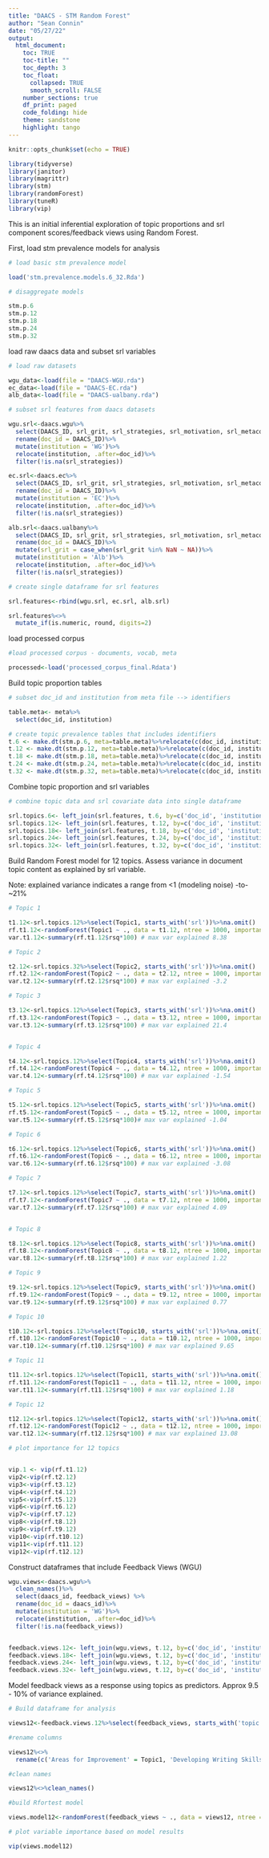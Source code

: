 ---
title: "DAACS - STM Random Forest"
author: "Sean Connin"
date: "05/27/22"
output:
  html_document: 
    toc: TRUE
    toc-title: ""
    toc_depth: 3
    toc_float: 
      collapsed: TRUE
      smooth_scroll: FALSE
    number_sections: true
    df_print: paged
    code_folding: hide
    theme: sandstone
    highlight: tango
---

```{r setup, include=FALSE}
knitr::opts_chunk$set(echo = TRUE)
```

```{r}
library(tidyverse)
library(janitor)
library(magrittr)
library(stm)
library(randomForest)
library(tuneR)
library(vip)

```
This is an initial inferential exploration of topic proportions and srl component scores/feedback views using Random Forest. 

First, load stm prevalence models for analysis 

```{r}

# load basic stm prevalence model

load('stm.prevalence.models.6_32.Rda')

# disaggregate models

stm.p.6
stm.p.12
stm.p.18
stm.p.24
stm.p.32

```
load raw daacs data and subset srl variables

```{r}

# load raw datasets

wgu_data<-load(file = "DAACS-WGU.rda")
ec_data<-load(file = "DAACS-EC.rda")
alb_data<-load(file = "DAACS-ualbany.rda")

# subset srl features from daacs datasets 

wgu.srl<-daacs.wgu%>%
  select(DAACS_ID, srl_grit, srl_strategies, srl_motivation, srl_metacognition, srl_managing_time, srl_managing_environment, srl_anxiety, srl_mindset, srl_self_efficacy, srl_evaluation, srl_planning, srl_help_seeking, srl_understanding, srl_mastery_orientation) %>%
  rename(doc_id = DAACS_ID)%>%
  mutate(institution = 'WG')%>%
  relocate(institution, .after=doc_id)%>%
  filter(!is.na(srl_strategies))

ec.srl<-daacs.ec%>%
  select(DAACS_ID, srl_grit, srl_strategies, srl_motivation, srl_metacognition, srl_managing_time, srl_managing_environment, srl_anxiety, srl_mindset, srl_self_efficacy, srl_evaluation, srl_planning, srl_help_seeking, srl_understanding, srl_mastery_orientation) %>%
  rename(doc_id = DAACS_ID)%>%
  mutate(institution = 'EC')%>%
  relocate(institution, .after=doc_id)%>%
  filter(!is.na(srl_strategies))

alb.srl<-daacs.ualbany%>%
  select(DAACS_ID, srl_grit, srl_strategies, srl_motivation, srl_metacognition, srl_managing_time, srl_managing_environment, srl_anxiety, srl_mindset, srl_self_efficacy, srl_evaluation, srl_planning, srl_help_seeking, srl_understanding, srl_mastery_orientation) %>%
  rename(doc_id = DAACS_ID)%>%
  mutate(srl_grit = case_when(srl_grit %in% NaN ~ NA))%>%
  mutate(institution = 'Alb')%>%
  relocate(institution, .after=doc_id)%>%
  filter(!is.na(srl_strategies))

# create single dataframe for srl features

srl.features<-rbind(wgu.srl, ec.srl, alb.srl)

srl.features%<>%
  mutate_if(is.numeric, round, digits=2)
```

load processed corpus

```{r}

#load processed corpus - documents, vocab, meta

processed<-load('processed_corpus_final.Rdata')
```

Build topic proportion tables

```{r}

# subset doc_id and institution from meta file --> identifiers

table.meta<- meta%>%
  select(doc_id, institution)

# create topic prevalence tables that includes identifiers
t.6 <- make.dt(stm.p.6, meta=table.meta)%>%relocate(c(doc_id, institution), .after=docnum)%>%select(!docnum)
t.12 <- make.dt(stm.p.12, meta=table.meta)%>%relocate(c(doc_id, institution), .after=docnum)%>%select(!docnum)
t.18 <- make.dt(stm.p.18, meta=table.meta)%>%relocate(c(doc_id, institution), .after=docnum)%>%select(!docnum)
t.24 <- make.dt(stm.p.24, meta=table.meta)%>%relocate(c(doc_id, institution), .after=docnum)%>%select(!docnum)
t.32 <- make.dt(stm.p.32, meta=table.meta)%>%relocate(c(doc_id, institution), .after=docnum)%>%select(!docnum)

```

Combine topic proportion and srl variables

```{r}
# combine topic data and srl covariate data into single dataframe

srl.topics.6<- left_join(srl.features, t.6, by=c('doc_id', 'institution'))
srl.topics.12<- left_join(srl.features, t.12, by=c('doc_id', 'institution'))
srl.topics.18<- left_join(srl.features, t.18, by=c('doc_id', 'institution'))
srl.topics.24<- left_join(srl.features, t.24, by=c('doc_id', 'institution'))
srl.topics.32<- left_join(srl.features, t.32, by=c('doc_id', 'institution'))
```

Build Random Forest model for 12 topics. Assess variance in document topic content as explained by srl variable. 

Note: explained variance indicates a range from <1 (modeling noise) -to- ~21%

```{r}
# Topic 1

t1.12<-srl.topics.12%>%select(Topic1, starts_with('srl'))%>%na.omit() 
rf.t1.12<-randomForest(Topic1 ~ ., data = t1.12, ntree = 1000, importance = TRUE)
var.t1.12<-summary(rf.t1.12$rsq*100) # max var explained 8.38

# Topic 2

t2.12<-srl.topics.32%>%select(Topic2, starts_with('srl'))%>%na.omit() 
rf.t2.12<-randomForest(Topic2 ~ ., data = t2.12, ntree = 1000, importance = TRUE)
var.t2.12<-summary(rf.t2.12$rsq*100) # max var explained -3.2

# Topic 3

t3.12<-srl.topics.12%>%select(Topic3, starts_with('srl'))%>%na.omit() 
rf.t3.12<-randomForest(Topic3 ~ ., data = t3.12, ntree = 1000, importance = TRUE)
var.t3.12<-summary(rf.t3.12$rsq*100) # max var explained 21.4


# Topic 4

t4.12<-srl.topics.12%>%select(Topic4, starts_with('srl'))%>%na.omit() 
rf.t4.12<-randomForest(Topic4 ~ ., data = t4.12, ntree = 1000, importance = TRUE)
var.t4.12<-summary(rf.t4.12$rsq*100) # max var explained -1.54

# Topic 5

t5.12<-srl.topics.12%>%select(Topic5, starts_with('srl'))%>%na.omit() 
rf.t5.12<-randomForest(Topic5 ~ ., data = t5.12, ntree = 1000, importance = TRUE)
var.t5.12<-summary(rf.t5.12$rsq*100)# max var explained -1.04

# Topic 6

t6.12<-srl.topics.12%>%select(Topic6, starts_with('srl'))%>%na.omit() 
rf.t6.12<-randomForest(Topic6 ~ ., data = t6.12, ntree = 1000, importance = TRUE)
var.t6.12<-summary(rf.t6.12$rsq*100) # max var explained -3.08

# Topic 7

t7.12<-srl.topics.12%>%select(Topic7, starts_with('srl'))%>%na.omit() 
rf.t7.12<-randomForest(Topic7 ~ ., data = t7.12, ntree = 1000, importance = TRUE)
var.t7.12<-summary(rf.t7.12$rsq*100) # max var explained 4.09


# Topic 8

t8.12<-srl.topics.12%>%select(Topic8, starts_with('srl'))%>%na.omit() 
rf.t8.12<-randomForest(Topic8 ~ ., data = t8.12, ntree = 1000, importance = TRUE)
var.t8.12<-summary(rf.t8.12$rsq*100) # max var explained 1.22

# Topic 9

t9.12<-srl.topics.12%>%select(Topic9, starts_with('srl'))%>%na.omit() 
rf.t9.12<-randomForest(Topic9 ~ ., data = t9.12, ntree = 1000, importance = TRUE)
var.t9.12<-summary(rf.t9.12$rsq*100) # max var explained 0.77

# Topic 10

t10.12<-srl.topics.12%>%select(Topic10, starts_with('srl'))%>%na.omit() 
rf.t10.12<-randomForest(Topic10 ~ ., data = t10.12, ntree = 1000, importance = TRUE)
var.t10.12<-summary(rf.t10.12$rsq*100) # max var explained 9.65

# Topic 11

t11.12<-srl.topics.12%>%select(Topic11, starts_with('srl'))%>%na.omit() 
rf.t11.12<-randomForest(Topic11 ~ ., data = t11.12, ntree = 1000, importance = TRUE)
var.t11.12<-summary(rf.t11.12$rsq*100) # max var explained 1.18

# Topic 12

t12.12<-srl.topics.12%>%select(Topic12, starts_with('srl'))%>%na.omit() 
rf.t12.12<-randomForest(Topic12 ~ ., data = t12.12, ntree = 1000, importance = TRUE)
var.t12.12<-summary(rf.t12.12$rsq*100) # max var explained 13.08

# plot importance for 12 topics


vip.1 <- vip(rf.t1.12) 
vip2<-vip(rf.t2.12) 
vip3<-vip(rf.t3.12) 
vip4<-vip(rf.t4.12) 
vip5<-vip(rf.t5.12) 
vip6<-vip(rf.t6.12) 
vip7<-vip(rf.t7.12) 
vip8<-vip(rf.t8.12) 
vip9<-vip(rf.t9.12) 
vip10<-vip(rf.t10.12) 
vip11<-vip(rf.t11.12) 
vip12<-vip(rf.t12.12) 

```
Construct dataframes that include Feedback Views (WGU)

```{r}

wgu.views<-daacs.wgu%>%
  clean_names()%>%
  select(daacs_id, feedback_views) %>%
  rename(doc_id = daacs_id)%>%
  mutate(institution = 'WG')%>%
  relocate(institution, .after=doc_id)%>%
  filter(!is.na(feedback_views))


feedback.views.12<- left_join(wgu.views, t.12, by=c('doc_id', 'institution'))
feedback.views.18<- left_join(wgu.views, t.12, by=c('doc_id', 'institution'))
feedback.views.24<- left_join(wgu.views, t.12, by=c('doc_id', 'institution'))
feedback.views.32<- left_join(wgu.views, t.12, by=c('doc_id', 'institution'))


```

Model feedback views as a response using topics as predictors. Approx 9.5 - 10% of variance explained.

```{r}


# Build dataframe for analysis

views12<-feedback.views.12%>%select(feedback_views, starts_with('topic'))%>%na.omit()

#rename columns

views12%<>%
  rename(c('Areas for Improvement' = Topic1, 'Developing Writing Skills' = Topic2,'Test Anxiety' = Topic3, 'Returning Learners-Degree Completion' = Topic4,'Improving Math Skills'=Topic5, 'Confirmation and Readiness'=Topic6, 'Transferable Strategies & Academic Success' = Topic7 ,'Time Management' = Topic8, 'Getting it Right Getting it Done' = Topic9,'Adjusting Ones Mindset'=Topic10,'Appying and Retaining Subject Matter' = Topic11, 'Managing Distractions'=Topic12))

#clean names

views12%<>%clean_names()

#build Rfortest model

views.model12<-randomForest(feedback_views ~ ., data = views12, ntree = 1000, importance = TRUE) #%var explained 9.8

# plot variable importance based on model results

vip(views.model12)
```

